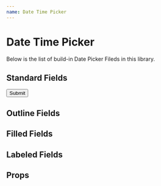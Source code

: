```yaml
---
name: Date Time Picker
---
```



# Date Time Picker

Below is the list of build-in Date Picker Fileds in this library.

## Standard Fields

<Playground>
  <form>
    <div style={{ margin: 10 }}>
      <EditField label="Date Picker" type="date" defaultValue={new Date()} />
    </div>
    <div style={{ margin: 10 }}>
      <EditField label="Time Picker" type="time" defaultValue={new Date()} />
    </div>
    <div style={{ margin: 10 }}>
      <EditField
        label="Date & Time Picker"
        type="datetime"
        defaultValue={new Date()}
      />
    </div>
    <div style={{ margin: 10 }}>
      <Button color="primary" variant="contained" type="submit">
        Submit
      </Button>
    </div>
  </form>
</Playground>

## Outline Fields

<Playground>
  <div style={{ margin: 10 }}>
    <EditField
      label="Date Picker"
      variant="outlined"
      type="date"
      defaultValue={new Date()}
    />
  </div>
  <div style={{ margin: 10 }}>
    <EditField
      label="Time Picker"
      variant="outlined"
      type="time"
      defaultValue={new Date()}
    />
  </div>
  <div style={{ margin: 10 }}>
    <EditField
      label="Date & Time Picker"
      type="datetime"
      variant="outlined"
      defaultValue={new Date()}
    />
  </div>
</Playground>

## Filled Fields

<Playground>
  <div style={{ margin: 10 }}>
    <EditField
      label="Date Picker"
      variant="filled"
      type="date"
      defaultValue={new Date()}
    />
  </div>
  <div style={{ margin: 10 }}>
    <EditField
      label="Time Picker"
      variant="filled"
      type="time"
      defaultValue={new Date()}
    />
  </div>
  <div style={{ margin: 10 }}>
    <EditField
      label="Date & Time Picker"
      type="datetime"
      variant="filled"
      defaultValue={new Date()}
    />
  </div>
</Playground>

## Labeled Fields

<Playground>
  <div style={{ margin: 10 }}>
    <EditField
      label="Date Picker"
      variant="labeled"
      type="date"
      defaultValue={new Date()}
    />
  </div>
  <div style={{ margin: 10 }}>
    <EditField
      label="Time Picker"
      variant="labeled"
      type="time"
      defaultValue={new Date()}
    />
  </div>
  <div style={{ margin: 10 }}>
    <EditField
      label="Date & Time Picker"
      type="datetime"
      variant="labeled"
      defaultValue={new Date()}
    />
  </div>
</Playground>

## Props

<Props of={EditField} />
